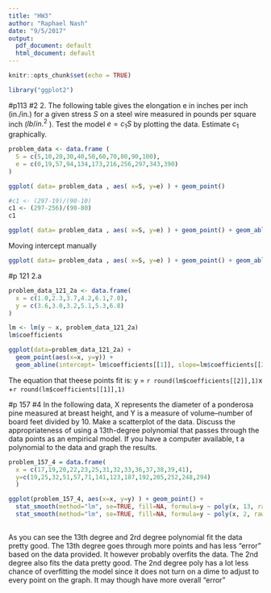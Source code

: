 ```yaml
---
title: "HW3"
author: "Raphael Nash"
date: "9/5/2017"
output:
  pdf_document: default
  html_document: default
---
```


```r
knitr::opts_chunk$set(echo = TRUE)
```

```r
library("ggplot2")
```

#p113 #2
2. The following table gives the elongation e in inches per inch (in./in.) for a given stress $S$ on a steel wire measured in pounds per square inch ($lb/in.^2$ ). Test the model $e=c_1 S$  by plotting the data. Estimate $c_1$ graphically.

```r

problem_data <- data.frame (
  S = c(5,10,20,30,40,50,60,70,80,90,100),
  e = c(0,19,57,94,134,173,216,256,297,343,390)
)

```


```r

ggplot( data= problem_data , aes( x=S, y=e) ) + geom_point()

```

```r
#c1 <- (297-19)/(90-10)
c1 <- (297-256)/(90-80)
c1
```


```r
ggplot( data= problem_data , aes( x=S, y=e) ) + geom_point() + geom_abline(intercept=0, slope=c1) 

```
Moving intercept manually 
```r
ggplot( data= problem_data , aes( x=S, y=e) ) + geom_point() + geom_abline(intercept=-21, slope=c1)

```


#p 121 2.a

```r

problem_data_121_2a <- data.frame(
  x = c(1.0,2.3,3.7,4.2,6.1,7.0), 
  y = c(3.6,3.0,3.2,5.1,5.3,6.8)
)

lm <- lm(y ~ x, problem_data_121_2a)
lm$coefficients
```


```r
ggplot(data=problem_data_121_2a) +
  geom_point(aes(x=x, y=y)) + 
  geom_abline(intercept= lm$coefficients[[1]], slope=lm$coefficients[[2]])

```
 
 The equation that theese points fit is: y = `r round(lm$coefficients[[2]],1)  `x  +`r round(lm$coefficients[[1]],1)`
 
#p 157 #4
In the following data, X represents the diameter of a ponderosa pine measured at breast height, and Y is a measure of volume--number of board feet divided by 10. Make a scatterplot of the data. Discuss the appropriateness of using a 13th-degree polynomial that passes through the data points as an empirical model. If you have a computer available, t a polynomial to the data and graph the results.



```r
problem_157_4 = data.frame(
  x = c(17,19,20,22,23,25,31,32,33,36,37,38,39,41),
  y=c(19,25,32,51,57,71,141,123,187,192,205,252,248,294)
  ) 

ggplot(problem_157_4, aes(x=x, y=y) ) + geom_point() +
  stat_smooth(method="lm", se=TRUE, fill=NA, formula=y ~ poly(x, 13, raw=TRUE), aes(colour = '13 Degree Polynomial Fit')) +
  stat_smooth(method="lm", se=TRUE, fill=NA, formula=y ~ poly(x, 2, raw=TRUE), aes(colour = '2nd Degree Polynomial Fit')) 
  
```

As you can see the 13th degree and 2rd degree polynomial fit the data pretty good.  The 13th degree goes through more points and has less "error" based on the data provided.   It however probably overfits the data.   The 2nd degree also fits the data pretty good.   The 2nd degree poly has a lot less chance of overfitting the model since it does not turn on a dime to adjust to every point on the graph.   It may though have more overall "error"


 
 

